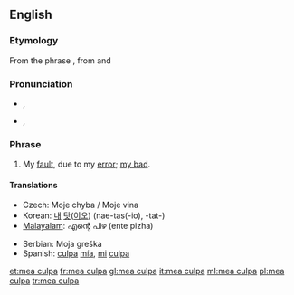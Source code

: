 {{wikipedia|Mea Culpa}}
==English==

===Etymology===
From the {{etyl|la}} phrase {{term|mea culpa|lang=la}}, from {{term|mea||my, mine|lang=la}} and {{term|culpa||fault|lang=la}}

===Pronunciation===
* {{a|UK}} {{IPA|/ˈmeɪ.əˌkʌl.pə/}}, {{SAMPA|/"meI.@%kVl.p@/}}
* {{a|WEAE}} {{IPA|/ˈmi.əˈkʌl.pʌ/|/ˈmaɪ.əˈkʌl.pʌ/}}, {{SAMPA|/"mi.@"kVl.pV/|/"maI.@"kVl.pV/}}

===Phrase===
{{infl|en|phrase|head=[[mea]] [[culpa]]}}

# My [[fault]], due to my [[error]]; [[my bad]].

====Translations====
{{trans-top|My fault, due to my error}}
* Czech: Moje chyba / Moje vina
* Korean: [[내]] [[탓]]([[이오]]) (nae-tas(-io), -tat-)
* [[Malayalam]]: എന്റെ പിഴ (ente pizha)
{{trans-mid}}
* Serbian: Moja greška
* Spanish: [[culpa]] [[mía]], [[mi]] [[culpa]]
{{trans-bottom}}

[[et:mea culpa]]
[[fr:mea culpa]]
[[gl:mea culpa]]
[[it:mea culpa]]
[[ml:mea culpa]]
[[pl:mea culpa]]
[[tr:mea culpa]]